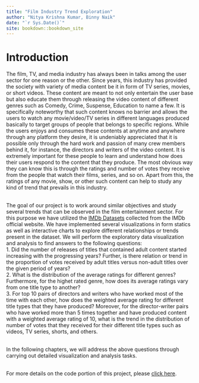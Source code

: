 ```yaml
--- 
title: "Film Industry Trend Exploration"
author: "Nitya Krishna Kumar, Binny Naik"
date: "`r Sys.Date()`"
site: bookdown::bookdown_site
---
```


# Introduction

The film, TV, and media industry has always been in talks among the user sector for one reason or the other. Since years, this industry has provided the society with variety of media content be it in form of TV series, movies, or short videos. These content are meant to not only entertain the user base but also educate them through releasing the video content of different genres such as Comedy, Crime, Suspense, Education to name a few. It is specifically noteworthy that such content knows no barrier and allows the users to watch any movie/video/TV series in different languages produced basically to target groups of people that belongs to specific regions. While the users enjoys and consumes these contents at anytime and anywhere through any platform they desire, it is undeniably appreciated that it is possible only through the hard work and passion of many crew members behind it, for instance, the directors and writers of the video content. It is extremely important for these people to learn and understand how does their users respond to the content that they produce. The most obvious way they can know this is through the ratings and number of votes they receive from the people that watch their films, series, and so on. Apart from this, the ratings of any movie, show, or other such content can help to study any kind of trend that prevails in this industry.<br/><br/>

The goal of our project is to work around similar objectives and study several trends that can be observed in the film entertainment sector. For this purpose we have utilized the [IMDb Datasets](https://www.imdb.com/interfaces/) collected from the IMDb official website. We have implemented several visualizations in form statics as well as interactive charts to explore different relationships or trends present in the dataset. We will perform the exploratory data visualization and analysis to find answers to the following questions:<br/>
1. Did the number of releases of titles that contained adult content started increasing with the progressing years? Further, is there relation or trend in the proportion of votes received by adult titles versus non-adult titles over the given period of years? <br/>
2. What is the distribution of the average ratings for different genres? Furthermore, for the highet rated genre, how does its average ratings vary from one title type to another?<br/>
3. For top 10 pairs of directors and writers who have worked most of the time with each other, how does the weighted average rating for different title types that they have produced? Moreover, for the director-writer pairs who have worked more than 5 times together and have produced content with a weighted average rating of 10, what is the trend in the distribution of number of votes that they received for their different title types such as videos, TV series, shorts, and others.<br/><br/>

In the following chapters, we will address the above questions through carrying out detailed visualization and analysis tasks.<br/><br/>

For more details on the code portion of this project, please [click here](https://github.com/nityakk/IMDbFilms).